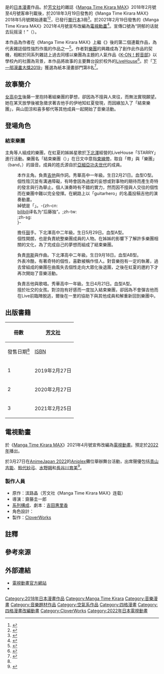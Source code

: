 {{未完結}}
{{noteTA
|1=zh-hans:乐队;zh-hk:樂隊;zh-tw:樂團;
}}
{{future TV show}}
{{Infobox animanga/Headerofja
|title = 孤獨搖滾！
|image = Bocchi_the_Rock_vol.1.jpg
|size = 
|caption = 《孤獨搖滾！》第1集封面
|japanese = ぼっち・ざ・ろっく！
|english = Bocchi the Rock!
|kana = 
|romaji = 
|genre = [[音樂|音樂]]
}}
{{Infobox animanga/Manga
|標題 =
|作者 = {{tsl|ja|はまじあき|濱路晶}}
|作畫 = 
|出版社 = [[芳文社|芳文社]]
|其他出版社 =
|連載雜誌 = [[Manga_Time_Kirara_MAX|Manga Time Kirara MAX]]
|label = {{flagicon|JPN}} [[Manga_Time_Kirara|Manga Time KR Comics]]
|開始 = 2018年5月號
|終了 =
|冊數 = 3冊<small>（2021年2月）</small>
|話數 =
|其他 =
}}
{{Infobox animanga/TVAnime
|標題= 
|原作= 濱路晶
|導演= 斋藤圭一郎
|系列構成= 
|腳本= [[吉田惠里香|吉田惠里香]]
|人物原案=
|人物設定= けろりら
|機械設定= 
|色彩設計= 
|音樂= 
|音樂製作= 
|動畫製作= [[CloverWorks|CloverWorks]]
|製作= 
|代理發行 = 
|播放電視台= 
|其他電視台= 
|播放開始= 
|播放結束=
|預定播放=[[日本動畫列表_(2022年)|2022年]]
|網路=
|話數= 
|其他= 
|版權= Aki Hamaji/Houbunsha·Aniplex
}}
{{Infobox animanga/Footerofja}}
{{日本作品|孤獨搖滾！|ぼっち・ざ・ろっく！}}是{{tsl|ja|はまじあき|濱路晶}}的[[日本漫畫|日本漫畫]]作品。於[[芳文社|芳文社]]的雜誌《[[Manga_Time_Kirara_MAX|Manga Time Kirara MAX]]》2018年2月號至4月號客串刊載後，於2018年3月19日發售的《Manga Time Kirara MAX》2018年5月號開始連載<ref>{{cite web|url=http://www.dokidokivisual.com/magazine/max/book/index.php?mid=610|script-title=ja:まんがタイムきららMAX 2018年5月号|publisher=[[芳文社|芳文社]]|accessdate=2021-02-19|language=ja}}</ref><ref>{{cite web|url=https://natalie.mu/comic/news/274168|script-title=ja:バンド活動に憧れる超人見知り少女4コマ「ぼっち・ざ・ろっく！」が連載化|publisher=[[Natalie_(網站)|Natalie]]|date=2018-03-19|accessdate=2022-03-28|language=ja|archive-date=2022-05-27|archive-url=https://web.archive.org/web/20220527001431/https://natalie.mu/comic/news/274168}}</ref>，已發行[[單行本|單行本]]3冊<ref name="release">{{cite web|url=http://houbunsha.co.jp/comics/detail.php?p=%A4%DC%A4%C3%A4%C1%A1%A6%A4%B6%A1%A6%A4%ED%A4%C3%A4%AF%A1%AA|script-title=ja:ぼっち・ざ・ろっく！｜漫画の殿堂・芳文社|publisher=[[芳文社|芳文社]]|accessdate=2021-02-25|language=ja|archive-date=2021-01-27|archive-url=https://web.archive.org/web/20210127235338/http://houbunsha.co.jp/comics/detail.php?p=%A4%DC%A4%C3%A4%C1%A1%A6%A4%B6%A1%A6%A4%ED%A4%C3%A4%AF%A1%AA|dead-url=no}}</ref>。於2021年2月19日發售的《Manga Time Kirara MAX》2021年4月號宣布改編為[[電視動畫|電視動畫]]<ref>{{cite news|url=https://natalie.mu/comic/news/416922|script-title=ja:「ぼっち・ざ・ろっく！」TVアニメ化、コミュ力低すぎ少女のバンド4コマ|publisher=[[Natalie_(網站)|Comic Natalie]]|accessdate=2022-01-22|language=ja|archive-date=2021-02-19|archive-url=https://web.archive.org/web/20210219024620/https://natalie.mu/comic/news/416922|dead-url=no}}</ref>。宣傳口號為“阴郁的话就去玩摇滚！”（{{lang|ja|陰キャならロックをやれ！}}）。

本作品為作者在《Manga Time Kirara MAX》上繼《{{lang|ja|[[きらりブックス迷走中！|きらりブックス迷走中！]]}}》後的第二個連載作品，為代表雜誌個性強烈作風的作品之一<ref>{{cite news|url=https://tokyo.whatsin.jp/607080|script-title=ja:芳文社創立70周年を迎えて。「まんがタイムきらら」編集長が考える“これからの日常系”の形|publisher=WHAT's IN? tokyo|accessdate=2021-02-19|language=ja|archiveurl=https://web.archive.org/web/20210611173504/https://tokyo.whatsin.jp/607080|archivedate=2021-06-11|dead-url=yes}}</ref>。作者對[[樂團|樂團]]的興趣成為了創作此作品的契機，相較於同系列雜誌上過去同樣以樂團為主題的人氣作品《[[K-ON！輕音部|K-ON！輕音部]]》以學校內的社團為背景，本作品將故事的主要舞台設於校外的[[展演空間|LiveHouse]]<ref>{{cite news|url=https://media.comicspace.jp/archives/9592|script-title=ja:【インタビュー】『ぼっち・ざ・ろっく！』はまじあき「きららの女子高生だって、学校以外に居場所があっていい」|publisher=コミスペ！|accessdate=2021-02-19|language=ja|archive-date=2020-11-12|archive-url=https://web.archive.org/web/20201112014446/https://media.comicspace.jp/archives/9592|dead-url=no}}</ref>。於「[[下一部漫畫大獎|下一部漫畫大獎2019]]」獲選為紙本漫畫部門第8名<ref>{{cite news|url=https://ddnavi.com/news/559503/a/|script-title=ja:「次にくるマンガ大賞 2019」が決定！ コミックス部門『薬屋のひとりごと』 Webマンガ部門『SPY×FAMILY』|publisher=ダ・ヴィンチニュース|accessdate=2021-02-19|language=ja|archive-date=2021-01-15|archive-url=https://web.archive.org/web/20210115155207/https://ddnavi.com/news/559503/a/|dead-url=no}}</ref>。

== 故事簡介 ==
[[女高中生_(日本)|女高中生]]後藤一里抱持著組樂團的夢想，卻因為不擅與人來往，而無法實現願望。她在某天放學後被急徵求著吉他手的伊地知虹夏發現，而因緣加入了「結束樂團」，與山田涼和喜多郁代等其他成員一起開始了音樂活動。

== 登場角色 ==

=== 結束樂團 ===
主角等人組成的樂團，在虹夏的姊姊星歌於[[下北澤|下北澤]]經營的LiveHouse「STARRY」{{NoteTag|外表的原型為實際存在的Live House「下北澤SHELTER」。}}進行活動。樂團名「結束樂團（{{lang-ja|結束バンド}}）」在日文中意指[[束線帶|束線帶]]，取自「帶」與「樂團」（band，{{lang|ja|バンド}}）的諧音。成員的姓氏源自於[[亞細亞功夫世代|亞細亞功夫世代]]的成員。

; {{nihongo|後藤一里|後藤 ひとり（ごとう ひとり）|聲：[[青山吉能|青山吉能]]<ref name="natalie458231">{{Cite web|url=https://natalie.mu/comic/news/458231|script-title=ja:アニメ「ぼっち・ざ・ろっく！」CloverWorks制作で来年放送、後藤ひとり役は青山吉能|website=[[Comic_Natalie|Comic Natalie]]|date=2021-12-17|accessdate=2021-12-17|language=ja|archive-date=2021-12-21|archive-url=https://web.archive.org/web/20211221003420/https://natalie.mu/comic/news/458231}}</ref>}}
: 本作主角。負責[[吉他|吉他]]與作詞。秀華高中一年級。生日2月21日。血型O型。
: 個性陰沉並有溝通障礙，有時會因為過度的妄想或對事物的期待而產生奇特的發言與行為舉止。個人演奏時有不錯的實力，然而因不擅與人交往的個性而在樂團中難以完全發揮。在網路上以「guitarhero」的名義投稿吉他的演奏動畫。
: 綽號是「{{lang|ja|ぼっちちゃん}}」。-{zh-cn:<br />[[bilibili|bilibili]]译名为“后藤独”。;zh-tw:<br />;zh-sg:<br />}-

; {{nihongo|伊地知虹夏|伊地知 虹夏（いじち にじか）|聲：[[鈴代紗弓|鈴代紗弓]]<ref>{{Cite web|url=https://natalie.mu/comic/news/462044|script-title=ja:アニメ「ぼっち・ざ・ろっく！」伊地知虹夏役に鈴代紗弓、描き下ろしビジュアルも|website=[[Comic_Natalie|Comic Natalie]]|date=2022-01-17|accessdate=2022-01-17|language=ja|archive-date=2022-01-26|archive-url=https://web.archive.org/web/20220126052513/https://natalie.mu/comic/news/462044}}</ref>}}
: 擔任[[鼓|鼓]]手。下北澤高中二年級。生日5月29日。血型A型。
: 個性開朗，也是負責統整樂團成員的人物。在姊姊的影響下了解許多樂團相關的文化，為了完成自己的夢想而組成了結束樂團。

; {{nihongo|山田涼|山田 リョウ（やまだ リョウ）|聲：[[水野朔|水野朔]]<ref>{{Cite web|url=https://natalie.mu/comic/news/466342|script-title=ja:アニメ「ぼっち・ざ・ろっく！」クールで変わり者なベース担当・山田リョウ役に水野朔|website=[[Comic_Natalie|Comic Natalie]]|date=2022-02-19|accessdate=2022-02-19|language=ja|archive-date=2022-02-19|archive-url=https://web.archive.org/web/20220219090248/https://natalie.mu/comic/news/466342}}</ref>}}
: 負責[[低音電結他|貝斯]]與作曲。下北澤高中二年級。生日9月18日。血型AB型。
: 外表冷酷，有著奇特的個性，喜歡被稱作怪人。對音樂抱有一定的執著，過去曾組成的樂團在曲風失去個性走向大眾化後退團，之後在虹夏的邀約下才再次開始了音樂活動。

; {{nihongo|喜多郁代|喜多 郁代（きた いくよ）|聲：[[長谷川育美|長谷川育美]]<ref>{{Cite web|url=https://natalie.mu/comic/news/470264|script-title=ja:アニメ「ぼっち・ざ・ろっく！」“陽キャ”なギターボーカル・喜多郁代役に長谷川育美|website=[[Comic_Natalie|Comic Natalie]]|date=2022-03-19|accessdate=2022-03-19|language=ja|archive-date=2022-05-27|archive-url=https://web.archive.org/web/20220527001431/https://natalie.mu/comic/news/470264}}</ref>}}
: 負責吉他與歌唱。秀華高中一年級。生日4月21日。血型A型。
: 擅於社交的女孩。對涼抱有好感而一度加入結束樂團，卻因為不會彈吉他而在Live前臨陣脫逃，爾後在一里的協助下與其他成員和解重新回到樂團中。

== 出版書籍 ==
{| class=wikitable style="font-size:small; margin:0px"
|-
!rowspan="2"|冊數
!colspan="2"|{{flagicon|JPN}}  [[芳文社|芳文社]]
|-
!發售日期<ref name="release"></ref>!![[ISBN|ISBN]]
|-
! 1
| 2019年2月27日
| ISBN 978-4-8322-7072-5
|-
! 2
| 2020年2月27日
| ISBN 978-4-8322-7170-8
|-
! 3
| 2021年2月25日
| ISBN 978-4-8322-7252-1
|}

== 電視動畫 ==
於《[[Manga_Time_Kirara_MAX|Manga Time Kirara MAX]]》2021年4月號宣佈改編為[[電視動畫|電視動畫]]。預定於[[日本動畫列表_(2022年)|2022年]]播出。

於3月27日在[[AnimeJapan|AnimeJapan 2022]]的[[Aniplex|Aniplex]]攤位舉辦舞台活動，出席聲優包括[[青山吉能|青山吉能]]、[[鈴代紗弓|鈴代紗弓]]、[[水野朔|水野朔]]和[[長谷川育美|長谷川育美]]<ref>{{cite tweet|user=BTR_anime|number=1505182306776096775|script-title=ja:「BOCCHI・IN・JAPAN」in AJ2022|date=2022-03-19|language=ja}}</ref>。

=== 製作人員 ===
* 原作：滨路晶（芳文社《Manga Time Kirara MAX》连载）
* 導演：齋藤圭一郎
* [[系列構成|系列構成]]、劇本：[[吉田惠里香|吉田惠里香]]
* 角色設計：{{lang|ja|けろりら}}
* 製作：[[CloverWorks|CloverWorks]]{{R|natalie458231}}

== 註釋 ==
{{Notefoot}}

== 參考來源 ==
{{Reflist|30em}}

== 外部連結 ==
* [https://bocchi.rocks 電視動畫官方網站]{{ja icon}}
* {{Twitter|BTR_anime|電視動畫}}{{ja icon}}

{{Manga Time Kirara MAX連載中}}
{{CloverWorks}}

{{DEFAULTSORT:Bocchi The Rock}}
[[Category:2018年日本漫畫作品|Category:2018年日本漫畫作品]]
[[Category:Manga_Time_Kirara|Category:Manga Time Kirara]]
[[Category:音樂漫畫|Category:音樂漫畫]]
[[Category:音樂題材作品|Category:音樂題材作品]]
[[Category:空氣系作品|Category:空氣系作品]]
[[Category:四格漫畫|Category:四格漫畫]]
[[Category:四格漫畫改編動畫|Category:四格漫畫改編動畫]]
[[Category:CloverWorks|Category:CloverWorks]]
[[Category:2022年日本電視動畫|Category:2022年日本電視動畫]]
